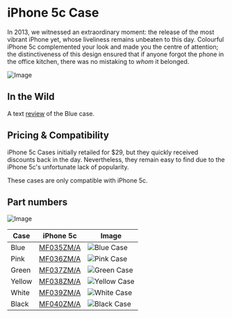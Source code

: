 
# iPhone 5c Case

In 2013, we witnessed an extraordinary moment: the release of the most vibrant iPhone yet, whose liveliness remains unbeaten to this day. Colourful iPhone 5c complemented your look and made you the centre of attention; the distinctiveness of this design ensured that if anyone forgot the phone in the office kitchen, there was no mistaking to _whom_ it belonged.

![Image](/assets/2013_5c.png)

## In the Wild

A text [review](https://www.imore.com/iphone-5c-case-review) of the Blue case.

## Pricing & Compatibility

iPhone 5c Cases initially retailed for $29, but they quickly received discounts back in the day. Nevertheless, they remain easy to find due to the iPhone 5c's unfortunate lack of popularity.

These cases are only compatible with iPhone 5c.

## Part numbers

![Image](/assets/2013_5c.jpg)

| Case | iPhone 5c | Image |
| --- | --- | --- |
| Blue | [MF035<wbr/>ZM/A](/iphone_5c/MF035) | ![Blue Case](/everyphone/MF035.png) |
| Pink | [MF036<wbr/>ZM/A](/iphone_5c/MF036) | ![Pink Case](/everyphone/MF036.png) |
| Green | [MF037<wbr/>ZM/A](/iphone_5c/MF037) | ![Green Case](/everyphone/MF037.png) |
| Yellow | [MF038<wbr/>ZM/A](/iphone_5c/MF038) | ![Yellow Case](/everyphone/MF038.png) |
| White | [MF039<wbr/>ZM/A](/iphone_5c/MF039) | ![White Case](/everyphone/MF039.png) |
| Black | [MF040<wbr/>ZM/A](/iphone_5c/MF040) | ![Black Case](/everyphone/MF040.png) |
